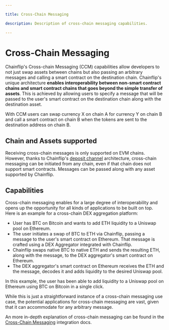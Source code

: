 ```yaml
---

title: Cross-Chain Messaging

description: Description of cross-chain messaging capabilities.

---
```



# Cross-Chain Messaging

Chainflip's Cross-chain Messaging (CCM) capabilities allow developers to not just swap assets between chains but also passing an arbitrary messages and calling a smart contract on the destination chain. Chainflip's unique architecture **enables interoperability between non-smart contract chains and smart contract chains that goes beyond the simple transfer of assets**. This is achieved by allowing users to specify a message that will be passed to the user's smart contract on the destination chain along with the destination asset.

With CCM users can swap currency X on chain A for currency Y on chain B and call a smart contract on chain B when the tokens are sent to the destination address on chain B.


## Chain and Assets supported

Receiving cross-chain messages is only supported on EVM chains. However, thanks to Chainflip's [deposit channel](deposit-channels-and-brokers.md) architecture, cross-chain messaging can be initiated from any chain, even if that chain does not support smart contracts. Messages can be passed along with any asset supported by Chainflip.

## Capabilities

Cross-chain messaging enables for a large degree of interoperability and opens up the opportunity for all kinds of applications to be built on top. Here is an example for a cross-chain DEX aggregation platform:

- User has BTC on Bitcoin and wants to add ETH liquidity to a Uniswap pool on Ethereum.
- The user initiates a swap of BTC to ETH via Chainflip, passing a message to the user's smart contract on Ethereum. That message is crafted using a DEX Aggregator integrated with Chainflip.
- Chainflip swaps native BTC to native ETH and sends the resulting ETH, along with the message, to the DEX aggregator's smart contract on Ethereum.
- The DEX aggregator's smart contract on Ethereum receives the ETH and the message, decodes it and adds liquidity to the desired Uniswap pool.

In this example, the user has been able to add liquidity to a Uniswap pool on Ethereum using BTC on Bitcoin in a single click. 

While this is just a straightforward instance of a cross-chain messaging use case, the potential applications for cross-chain messaging are vast, given that it can accommodate for any arbitrary message.

<Callout type="info">

An more in-depth explanation of cross-chain messaging can be found in the [Cross-Chain Messaging](/swapping/integrations/advanced/cross-chain-messaging/cross-chain-messaging.md) integration docs.

</Callout>
